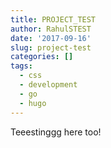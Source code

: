```yaml
---
title: PROJECT_TEST
author: RahulSTEST
date: '2017-09-16'
slug: project-test
categories: []
tags:
  - css
  - development
  - go
  - hugo
---
```


Teeestinggg here too!